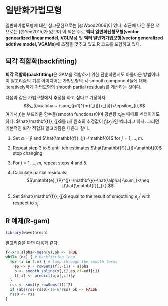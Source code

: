 # 일반화가법모형 {#gam}

일반화가법모형에 대한 참고문헌으로는 [@Wood2006]이 있다. 최근에 나온 좋은 책으로는 [@Yee2015]가 있으며 이 책은 주로 **벡터 일반화선형모형(vector genearlized linear model, VGLMs)** 및 **벡터 일반화가법모형(vector generalized addtive model, VGAMs)**에 초점을 맞추고 있고 R 코드를 포함하고 있다.

## 퇴각 적합화(backfitting)

**퇴각 적합화(backfitting)**은 GAM을 적합하기 위한 단순하면서도 아름다운 방법이다. 이 알고리즘의 기본 아이디어는 가법모형의 각 smooth component들에 대해 iteratively하게 가법모형의 smooth partial residuals를 계산하는 것이다. 

다음과 같은 가법모형에서 추정을 하고 싶다고 가정하자.
$$y_{i}=\alpha + \sum_{j=1}^{m}f_{j}(x_{ji})+\epsilon_{i},$$
여기서 $f_{i}$는 부드러운 함수들(smooth functions)이며 공변량 $x_{j}$는 때때로 벡터이기도 하다. $\hat{\mathbf{f}}_{j}$를 $i$째 원소의 추정값이 $f_{j}(x_{ji})$인 벡터라고 하자. 그러면 기본적인 퇴각 적합화 알고리즘은 다음과 같다.

1. Set $\alpha=\bar{y}$ and $\hat{\mathbf{f}}_{j}=\mathbf{0}$ for $j=1,\ldots , m$.

2. Repeat step 3 to 5 until teh estimates $\hat{\mathbf{f}}_{j}=\mathbf{0}$ stop changing.

3. For $j=1,\ldots ,m$, repeat steps 4 and 5.

4. Calculate partial residuals:
$$\mathbf{e}_{P}^{j}=\mathbf{y}-\hat{\alpha}-\sum_{k\neq j}\hat{\mathbf{f}}_{k}.$$

5. Set $\hat{\mathbf{f}}_{j}$ equal to the result of smoothing $e_{p}^{j}$ with respect to $x_{j}$.

## R 예제(R-gam)

```r
library(wavethresh)
```

알고리즘을 짜면 다음과 같다.

```r
f<-x*0;alpha<-mean(y);ok <- TRUE
while (ok) { # backfitting loop
  for (i in 1:m) { # loop through the smooth terms
    ep <- y - rowSums(f[,-i]) - alpha
    b <- smooth.spline(x[,i],ep,df=edf[i])
    f[,i] <- predict(b,x[,i])$y
  }
  rss <- sum((y-rowSums(f))ˆ2)
  if (abs(rss-rss0)<1e-6*rss) ok <- FALSE
  rss0 <- rss
}
```
